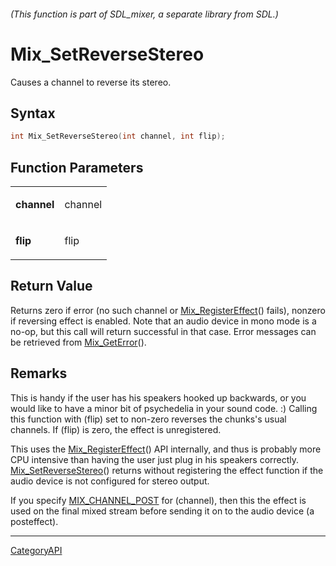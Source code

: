 ====== (This function is part of SDL_mixer, a separate library from SDL.) ======
= Mix_SetReverseStereo =

Causes a channel to reverse its stereo.

== Syntax ==

<syntaxhighlight lang='c'>
int Mix_SetReverseStereo(int channel, int flip);
</syntaxhighlight>

== Function Parameters ==

{|
|'''channel'''
|channel
|-
|'''flip'''
|flip
|}

== Return Value ==

Returns zero if error (no such channel or [[Mix_RegisterEffect]]() fails),
nonzero if reversing effect is enabled. Note that an audio device in mono
mode is a no-op, but this call will return successful in that case. Error
messages can be retrieved from [[Mix_GetError]]().

== Remarks ==

This is handy if the user has his speakers hooked up backwards, or you
would like to have a minor bit of psychedelia in your sound code. :)
Calling this function with (flip) set to non-zero reverses the chunks's
usual channels. If (flip) is zero, the effect is unregistered.

This uses the [[Mix_RegisterEffect]]() API internally, and thus is probably
more CPU intensive than having the user just plug in his speakers
correctly. [[Mix_SetReverseStereo]]() returns without registering the
effect function if the audio device is not configured for stereo output.

If you specify [[MIX_CHANNEL_POST]] for (channel), then this the effect is
used on the final mixed stream before sending it on to the audio device (a
posteffect).

----
[[CategoryAPI]]



